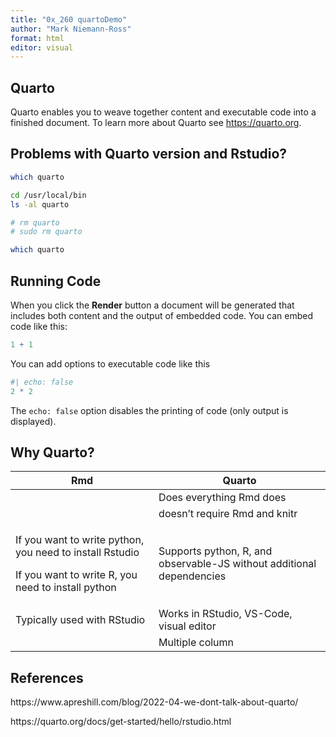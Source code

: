 ```yaml
---
title: "0x_260 quartoDemo"
author: "Mark Niemann-Ross"
format: html
editor: visual
---
```


## Quarto

Quarto enables you to weave together content and executable code into a finished document. To learn more about Quarto see <https://quarto.org>.

## Problems with Quarto version and Rstudio?

```bash
which quarto
```

```bash
cd /usr/local/bin
ls -al quarto
```

```bash
# rm quarto
# sudo rm quarto
```

```bash
which quarto
```

## Running Code

When you click the **Render** button a document will be generated that includes both content and the output of embedded code. You can embed code like this:

```r
1 + 1
```

You can add options to executable code like this

```r
#| echo: false
2 * 2
```

The `echo: false` option disables the printing of code (only output is displayed).

## Why Quarto?

+----------------------------------------------------------+-----------------------------------------------------------------------+
| Rmd                                                      | Quarto                                                                |
+==========================================================+=======================================================================+
|                                                          | Does everything Rmd does                                              |
+----------------------------------------------------------+-----------------------------------------------------------------------+
|                                                          | doesn't require Rmd and knitr                                         |
+----------------------------------------------------------+-----------------------------------------------------------------------+
| If you want to write python, you need to install Rstudio | Supports python, R, and observable-JS without additional dependencies |
|                                                          |                                                                       |
| If you want to write R, you need to install python       |                                                                       |
+----------------------------------------------------------+-----------------------------------------------------------------------+
| Typically used with RStudio                              | Works in RStudio, VS-Code, visual editor                              |
+----------------------------------------------------------+-----------------------------------------------------------------------+
|                                                          | Multiple column                                                       |
+----------------------------------------------------------+-----------------------------------------------------------------------+

## References

https://www.apreshill.com/blog/2022-04-we-dont-talk-about-quarto/

https://quarto.org/docs/get-started/hello/rstudio.html

